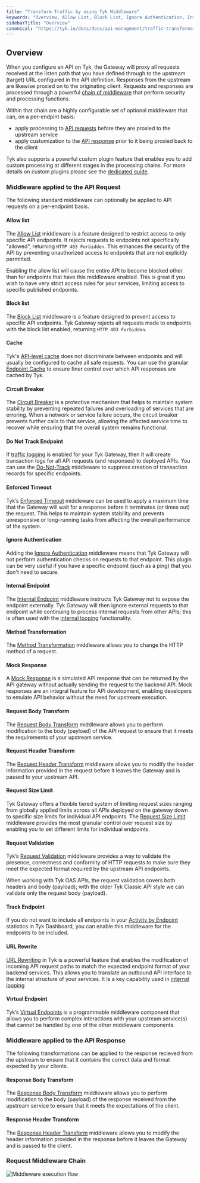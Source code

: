```yaml
---
title: "Transform Traffic by using Tyk Middleware"
keywords: "Overview, Allow List, Block List, Ignore Authentication, Internal Endpoint, Request Method , Request Body , Request Headers , Response Body, Response Headers, Request Validation, Mock Response, Virtual Endpoints, Go Templates, JQ Transforms, Request Context Variables"
sidebarTitle: "Overview"
canonical: "https://tyk.io/docs/docs/api-management/traffic-transformation"
---
```


## Overview

When you configure an API on Tyk, the Gateway will proxy all requests received at the listen path that you have defined through to the upstream (target) URL configured in the API definition. Responses from the upstream are likewise proxied on to the originating client. Requests and responses are processed through a powerful [chain of middleware](/docs/api-management/traffic-transformation#request-middleware-chain) that perform security and processing functions.

Within that chain are a highly configurable set of optional middleware that can, on a per-endpint basis:
- apply processing to [API requests](/docs/#middleware-applied-to-the-api-request) before they are proxied to the upstream service
- apply customization to the [API response](/docs/#middleware-applied-to-the-api-response) prior to it being proxied back to the client

Tyk also supports a powerful custom plugin feature that enables you to add custom processing at different stages in the processing chains. For more details on custom plugins please see the [dedicated guide](/docs/api-management/plugins/overview#).

### Middleware applied to the API Request

The following standard middleware can optionally be applied to API requests on a per-endpoint basis.

#### Allow list

The [Allow List](/docs/api-management/traffic-transformation/allow-list) middleware is a feature designed to restrict access to only specific API endpoints. It rejects requests to endpoints not specifically "allowed", returning `HTTP 403 Forbidden`. This enhances the security of the API by preventing unauthorized access to endpoints that are not explicitly permitted.

Enabling the allow list will cause the entire API to become blocked other than for endpoints that have this middleware enabled. This is great if you wish to have very strict access rules for your services, limiting access to specific published endpoints.

#### Block list

The [Block List](/docs/api-management/traffic-transformation/block-list)  middleware is a feature designed to prevent access to specific API endpoints. Tyk Gateway rejects all requests made to endpoints with the block list enabled, returning `HTTP 403 Forbidden`. 

#### Cache

Tyk's [API-level cache](/docs/api-management/response-caching#basic-caching) does not discriminate between endpoints and will usually be configured to cache all safe requests. You can use the granular [Endpoint Cache](/docs/api-management/response-caching#endpoint-caching) to ensure finer control over which API responses are cached by Tyk.

#### Circuit Breaker

The [Circuit Breaker](/docs/planning-for-production/ensure-high-availability/circuit-breakers) is a protective mechanism that helps to maintain system stability by preventing repeated failures and overloading of services that are erroring. When a network or service failure occurs, the circuit breaker prevents further calls to that service, allowing the affected service time to recover while ensuring that the overall system remains functional.

#### Do Not Track Endpoint

If [traffic logging](/docs/api-management/logs-metrics#api-traffic-logs) is enabled for your Tyk Gateway, then it will create transaction logs for all API requests (and responses) to deployed APIs. You can use the [Do-Not-Track](/docs/api-management/traffic-transformation/do-not-track) middleware to suppress creation of transaction records for specific endpoints.

#### Enforced Timeout

Tyk’s [Enforced Timeout](/docs/planning-for-production/ensure-high-availability/circuit-breakers) middleware can be used to apply a maximum time that the Gateway will wait for a response before it terminates (or times out) the request. This helps to maintain system stability and prevents unresponsive or long-running tasks from affecting the overall performance of the system.

#### Ignore Authentication

Adding the [Ignore Authentication](/docs/api-management/traffic-transformation/ignore-authentication) middleware means that Tyk Gateway will not perform authentication checks on requests to that endpoint. This plugin can be very useful if you have a specific endpoint (such as a ping) that you don't need to secure.

#### Internal Endpoint

The [Internal Endpoint](/docs/api-management/traffic-transformation/internal-endpoint) middleware instructs Tyk Gateway not to expose the endpoint externally. Tyk Gateway will then ignore external requests to that endpoint while continuing to process internal requests from other APIs; this is often used with the [internal looping](/docs/advanced-configuration/transform-traffic/looping) functionality.

#### Method Transformation

The [Method Transformation](/docs/api-management/traffic-transformation/request-method) middleware allows you to change the HTTP method of a request.

#### Mock Response

A [Mock Response](/docs/api-management/traffic-transformation/mock-response) is a simulated API response that can be returned by the API gateway without actually sending the request to the backend API. Mock responses are an integral feature for API development, enabling developers to emulate API behavior without the need for upstream execution.

#### Request Body Transform

The [Request Body Transform](/docs/api-management/traffic-transformation/request-body) middleware allows you to perform modification to the body (payload) of the API request to ensure that it meets the requirements of your upstream service.

#### Request Header Transform

The [Request Header Transform](/docs/api-management/traffic-transformation/request-headers) middleware allows you to modify the header information provided in the request before it leaves the Gateway and is passed to your upstream API.

#### Request Size Limit

Tyk Gateway offers a flexible tiered system of limiting request sizes ranging from globally applied limits across all APIs deployed on the gateway down to specific size limits for individual API endpoints. The [Request Size Limit](/docs/api-management/traffic-transformation/request-size-limits) middleware provides the most granular control over request size by enabling you to set different limits for individual endpoints.

#### Request Validation

Tyk’s [Request Validation](/docs/api-management/traffic-transformation/request-validation) middleware provides a way to validate the presence, correctness and conformity of HTTP requests to make sure they meet the expected format required by the upstream API endpoints.

When working with Tyk OAS APIs, the request validation covers both headers and body (payload); with the older Tyk Classic API style we can validate only the request body (payload).

#### Track Endpoint

If you do not want to include all endpoints in your [Activity by Endpoint](/docs/api-management/dashboard-configuration#activity-by-endpoint) statistics in Tyk Dashboard, you can enable this middleware for the endpoints to be included. 

#### URL Rewrite

[URL Rewriting](/docs/transform-traffic/url-rewriting#url-rewrite-middleware) in Tyk is a powerful feature that enables the modification of incoming API request paths to match the expected endpoint format of your backend services. This allows you to translate an outbound API interface to the internal structure of your services. It is a key capability used in [internal looping](/docs/advanced-configuration/transform-traffic/looping)

#### Virtual Endpoint

Tyk’s [Virtual Endpoints](/docs/api-management/traffic-transformation/virtual-endpoints) is a programmable middleware component that allows you to perform complex interactions with your upstream service(s) that cannot be handled by one of the other middleware components.

### Middleware applied to the API Response

The following transformations can be applied to the response recieved from the upstream to ensure that it contains the correct data and format expected by your clients.

#### Response Body Transform

The [Response Body Transform](/docs/api-management/traffic-transformation/response-body) middleware allows you to perform modification to the body (payload) of the response received from the upstream service to ensure that it meets the expectations of the client.

#### Response Header Transform

The [Response Header Transform](/docs/api-management/traffic-transformation/response-headers) middleware allows you to modify the header information provided in the response before it leaves the Gateway and is passed to the client.
### Request Middleware Chain

<img src="/img/diagrams/middleware-execution-order@3x.png" alt="Middleware execution flow" />
